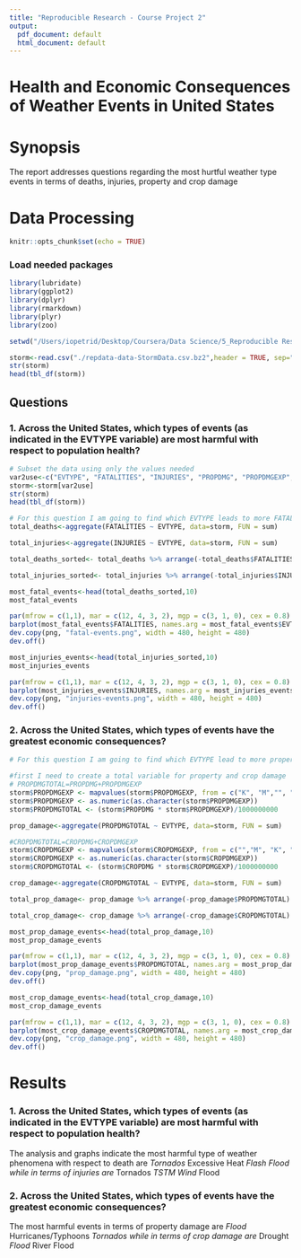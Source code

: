 ```yaml
---
title: "Reproducible Research - Course Project 2"
output:
  pdf_document: default
  html_document: default
---
```


# Health and Economic Consequences of Weather Events in United States

# Synopsis
The report addresses questions regarding the most hurtful weather type events in terms of deaths, injuries, property and crop damage

# Data Processing
```r
knitr::opts_chunk$set(echo = TRUE)
```

### Load needed packages
```r
library(lubridate)
library(ggplot2)
library(dplyr)
library(rmarkdown)
library(plyr)
library(zoo)
```

```r
setwd("/Users/iopetrid/Desktop/Coursera/Data Science/5_Reproducible Research/Course Project 2")

storm<-read.csv("./repdata-data-StormData.csv.bz2",header = TRUE, sep=",")
str(storm)
head(tbl_df(storm))
```
## Questions

### 1. Across the United States, which types of events (as indicated in the EVTYPE variable) are most harmful with respect to population health?

```r
# Subset the data using only the values needed
var2use<-c("EVTYPE", "FATALITIES", "INJURIES", "PROPDMG", "PROPDMGEXP", "CROPDMG", "CROPDMGEXP")
storm<-storm[var2use]
str(storm)
head(tbl_df(storm))

# For this question I am going to find which EVTYPE leads to more FATALITES and INJURIES and present the 10 most dominant ones
total_deaths<-aggregate(FATALITIES ~ EVTYPE, data=storm, FUN = sum)

total_injuries<-aggregate(INJURIES ~ EVTYPE, data=storm, FUN = sum)

total_deaths_sorted<- total_deaths %>% arrange(-total_deaths$FATALITIES)

total_injuries_sorted<- total_injuries %>% arrange(-total_injuries$INJURIES)

most_fatal_events<-head(total_deaths_sorted,10)
most_fatal_events

par(mfrow = c(1,1), mar = c(12, 4, 3, 2), mgp = c(3, 1, 0), cex = 0.8)
barplot(most_fatal_events$FATALITIES, names.arg = most_fatal_events$EVTYPE,las = 3,col="wheat",main="10 most fatal events",ylab="# of Deaths")
dev.copy(png, "fatal-events.png", width = 480, height = 480)
dev.off()

most_injuries_events<-head(total_injuries_sorted,10)
most_injuries_events

par(mfrow = c(1,1), mar = c(12, 4, 3, 2), mgp = c(3, 1, 0), cex = 0.8)
barplot(most_injuries_events$INJURIES, names.arg = most_injuries_events$EVTYPE,las = 3,col="grey", main="10 events causing the most injuries",ylab="# of Injuries")
dev.copy(png, "injuries-events.png", width = 480, height = 480)
dev.off()
```

### 2. Across the United States, which types of events have the greatest economic consequences?
```r
# For this question I am going to find which EVTYPE lead to more property and crop damage (PROPDMGTOTAL,CROPDMGTOTAL) and present the 10 most fatal ones

#first I need to create a total variable for property and crop damage
# PROPDMGTOTAL=PROPDMG+PROPDMGEXP
storm$PROPDMGEXP <- mapvalues(storm$PROPDMGEXP, from = c("K", "M","", "B", "m", "+", "0", "5", "6", "?", "4", "2", "3", "h", "7", "H", "-", "1", "8"), to = c(10^3, 10^6, 1, 10^9, 10^6, 0,1,10^5, 10^6, 0, 10^4, 10^2, 10^3, 10^2, 10^7, 10^2, 0, 10, 10^8))
storm$PROPDMGEXP <- as.numeric(as.character(storm$PROPDMGEXP))
storm$PROPDMGTOTAL <- (storm$PROPDMG * storm$PROPDMGEXP)/1000000000

prop_damage<-aggregate(PROPDMGTOTAL ~ EVTYPE, data=storm, FUN = sum)

#CROPDMGTOTAL=CROPDMG+CROPDMGEXP
storm$CROPDMGEXP <- mapvalues(storm$CROPDMGEXP, from = c("","M", "K", "m", "B", "?", "0", "k","2"), to = c(1,10^6, 10^3, 10^6, 10^9, 0, 1, 10^3, 10^2))
storm$CROPDMGEXP <- as.numeric(as.character(storm$CROPDMGEXP))
storm$CROPDMGTOTAL <- (storm$CROPDMG * storm$CROPDMGEXP)/1000000000

crop_damage<-aggregate(CROPDMGTOTAL ~ EVTYPE, data=storm, FUN = sum)

total_prop_damage<- prop_damage %>% arrange(-prop_damage$PROPDMGTOTAL)

total_crop_damage<- crop_damage %>% arrange(-crop_damage$CROPDMGTOTAL)

most_prop_damage_events<-head(total_prop_damage,10)
most_prop_damage_events

par(mfrow = c(1,1), mar = c(12, 4, 3, 2), mgp = c(3, 1, 0), cex = 0.8)
barplot(most_prop_damage_events$PROPDMGTOTAL, names.arg = most_prop_damage_events$EVTYPE,las = 3,col="wheat",main="10 events that damage property",ylab="Property Damage (Billions)")
dev.copy(png, "prop_damage.png", width = 480, height = 480)
dev.off()

most_crop_damage_events<-head(total_crop_damage,10)
most_crop_damage_events

par(mfrow = c(1,1), mar = c(12, 4, 3, 2), mgp = c(3, 1, 0), cex = 0.8)
barplot(most_crop_damage_events$CROPDMGTOTAL, names.arg = most_crop_damage_events$EVTYPE,las = 3,col="grey", main="10 events causing the most injuries",ylab="10 events that damage crops (Billions)")
dev.copy(png, "crop_damage.png", width = 480, height = 480)
dev.off()
```
# Results

### 1. Across the United States, which types of events (as indicated in the EVTYPE variable) are most harmful with respect to population health?

The analysis and graphs indicate the most harmful type of weather phenomena with respect to death are
*Tornados
*Excessive Heat
*Flash Flood
while in terms of injuries are
*Tornados
*TSTM Wind
*Flood


### 2. Across the United States, which types of events have the greatest economic consequences?

The most harmful events in terms of property damage are
*Flood
*Hurricanes/Typhoons
*Tornados
while in terms of crop damage are
*Drought
*Flood
*River Flood

```r
```